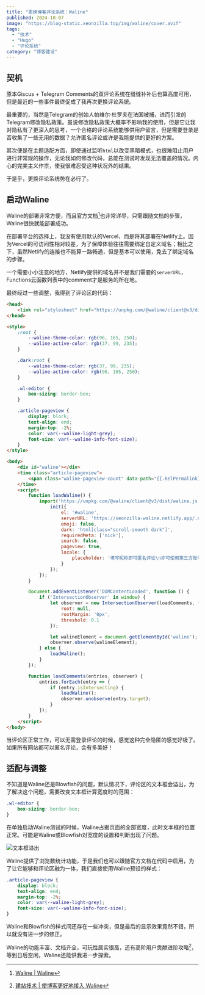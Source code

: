 ```yaml
---
title: "更换博客评论系统：Waline"
published: 2024-10-07
image: "https://blog-static.xeonzilla.top/img/waline/cover.avif"
tags:
  - "技术"
  - "Hugo"
  - "评论系统"
category: "博客建设"
---
```

## 契机
原本Giscus + Telegram Comments的双评论系统在缝缝补补后也算高度可用，但是最近的一些事件最终促成了我再次更换评论系统。

最重要的，当然是Telegram的创始人帕维尔·杜罗夫在法国被捕，进而引发的Telegram修改隐私政策。虽说修改隐私政策大概率不影响我的使用，但是它让我对隐私有了更深入的思考，一个合格的评论系统能够供用户留言，但是需要登录是否收集了一些无用的数据？允许匿名评论或许是我能提供的更好的方案。

其次便是在主题适配方面，即使通过监听`html`以改变黑暗模式，也很难阻止用户进行非常规的操作，无论我如何修改代码，总能在测试时发现无法覆盖的情况。内心的完美主义作祟，使我很难忍受这种状况外的结果。

于是乎，更换评论系统势在必行了。

## 启动Waline
Waline的部署非常方便，而且官方文档[^1]也非常详尽，只需跟随文档的步骤，Waline很快就能部署成功。

在部署平台的选择上，我没有使用默认的Vercel，而是将其部署在Netlify上。因为Vercel的可访问性相对较差，为了保障体验往往需要绑定自定义域名；相比之下，虽然Netlify的连接也不能算一路畅通，但是基本可以使用，免去了绑定域名的步骤。

一个需要小小注意的地方，Netlify提供的域名并不是我们需要的`serverURL`，Functions云函数列表中的comment才是服务的所在地。

最终经过一些调整，我得到了评论区的代码：

```html title="layouts/partials/comments.html" collapse={38-46} {16-18, 20-26}
<head>
    <link rel="stylesheet" href="https://unpkg.com/@waline/client@v3/dist/waline.css" />
</head>

<style>
    :root {
        --waline-theme-color: rgb(96, 165, 250);
        --waline-active-color: rgb(37, 99, 235);
    }

    .dark:root {
        --waline-theme-color: rgb(37, 99, 235);
        --waline-active-color: rgb(96, 165, 250);
    }

    .wl-editor {
        box-sizing: border-box;
    }

    .article-pageview {
        display: block;
        text-align: end;
        margin-top: -2%;
        color: var(--waline-light-grey);
        font-size: var(--waline-info-font-size);
    }
</style>

<body>
    <div id="waline"></div>
    <time class="article-pageview">
        <span class="waline-pageview-count" data-path="{{.RelPermalink}}">0</span> 次浏览
    </time>
    <script>
        function loadWaline() {
            import('https://unpkg.com/@waline/client@v3/dist/waline.js').then(({ init }) => {
                init({
                    el: '#waline',
                    serverURL: 'https://xeonzilla-waline.netlify.app/.netlify/functions/comment',
                    emoji: false,
                    dark: 'html[class="scroll-smooth dark"]',
                    requiredMeta: ['nick'],
                    search: false,
                    pageview: true,
                    locale: {
                        placeholder: '填写昵称即可匿名评论\n亦可使用第三方账号登录'
                    }
                });
            });
        }

        document.addEventListener('DOMContentLoaded', function () {
            if ('IntersectionObserver' in window) {
                let observer = new IntersectionObserver(loadComments, {
                    root: null,
                    rootMargin: '0px',
                    threshold: 0.1
                });

                let walineElement = document.getElementById('waline');
                observer.observe(walineElement);
            } else {
                loadWaline();
            }
        });

        function loadComments(entries, observer) {
            entries.forEach(entry => {
                if (entry.isIntersecting) {
                    loadWaline();
                    observer.unobserve(entry.target);
                }
            });
        }
    </script>
</body>
```

当评论区正常工作，可以无需登录评论的时候，感觉这种完全隐匿的感觉好极了。如果所有网站都可以匿名评论，会有多美好！

## 适配与调整
不知道是Waline还是Blowfish的问题，默认情况下，评论区的文本框会溢出，为了解决这个问题，需要改变文本框计算宽度时的范围：

```css title="layouts/partials/comments.html" startLineNumber=16
.wl-editor {
    box-sizing: border-box;
}
```

在单独启动Waline测试的时候，Waline占据页面的全部宽度，此时文本框的位置正常。可能是Waline或Blowfish对宽度的设置和判断出现了问题。

![文本框溢出](https://blog-static.xeonzilla.top/img/waline/01.avif "文本框溢出")

Waline提供了浏览数统计功能，于是我们也可以跟随官方文档在代码中启用，为了让它能够和评论区融为一体，我们直接使用Waline预设的样式：

```css title="layouts/partials/comments.html" startLineNumber=20
.article-pageview {
    display: block;
    text-align: end;
    margin-top: -2%;
    color: var(--waline-light-grey);
    font-size: var(--waline-info-font-size);
}
```

Waline和Blowfish的样式间还存在一些冲突，但是最后的显示效果竟然不错，所以就没有进一步的修正。

Waline的功能丰富、文档齐全，可玩性属实很高，还有高阶用户贡献进阶攻略[^2]，等到日后空闲，Waline还能供我进一步探索。

[^1]:[Waline | Waline](https://waline.js.org/)
[^2]:[建站技术 | 使博客更好地接入 Waline](https://blog.reincarnatey.net/2024/0719-better-waline/)
